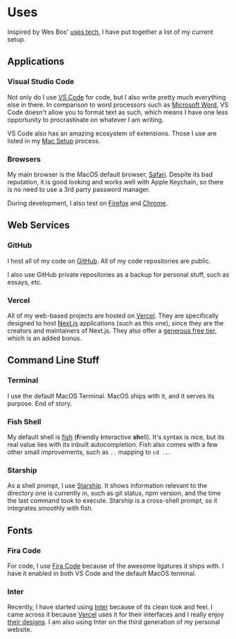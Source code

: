 # Uses

Inspired by Wes Bos' [uses.tech](https://uses.tech), I have put together a list of my current setup.

## Applications

### Visual Studio Code

Not only do I use [VS Code](https://code.visualstudio.com) for code, but I also write pretty much everything else in there. In comparison to word processors such as [Microsoft Word](https://products.office.com/en-us/word), VS Code doesn't allow you to format text as such, which means I have one less opportunity to procrastinate on whatever I am writing.

VS Code also has an amazing ecosystem of extensions. Those I use are listed in my [Mac Setup](/mac-setup) process.

### Browsers

My main browser is the MacOS default browser, [Safari](https://www.apple.com/safari/). Despite its bad reputation, it is good looking and works well with Apple Keychain, so there is no need to use a 3rd party password manager.

During development, I also test on [Firefox](https://www.mozilla.org/en-US/firefox/) and [Chrome](https://www.google.com/chrome/).

## Web Services

### GitHub

I host all of my code on [GitHub](https://github.com). All of my code repositories are public.

I also use GitHub private repositories as a backup for personal stuff, such as essays, etc.

### Vercel

All of my web-based projects are hosted on [Vercel](https://vercel.com). They are specifically designed to host [Next.js](https://nextjs.org) applications (such as this one), since they are the creators and maintainers of Next.js. They also offer a [generous free tier](https://vercel.com/pricing), which is an added bonus.

## Command Line Stuff

### Terminal

I use the default MacOS Terminal. MacOS ships with it, and it serves its purpose. End of story.

### Fish Shell

My default shell is [fish](https://fishshell.com) (**f**riendly **i**nteractive **sh**ell). It's syntax is nice, but its real value lies with its inbuilt autocompletion. Fish also comes with a few other small improvements, such as `..` mapping to `cd ..`.

### Starship

As a shell prompt, I use [Starship](https://starship.rs). It shows information relevant to the directory one is currently in, such as git status, npm version, and the time the last command took to execute. Starship is a cross-shell prompt, so it integrates smoothly with fish.

## Fonts

### Fira Code

For code, I use [Fira Code](https://github.com/tonsky/FiraCode) because of the awesome ligatures it ships with. I have it enabled in both VS Code and the default MacOS terminal.

### Inter

Recently, I have started using [Inter](https://rsms.me/inter/) because of its clean look and feel. I came across it because [Vercel](https://vercel.com) uses it for their interfaces and I really enjoy [their designs](https://vercel.com/design). I am also using Inter on the third generation of my personal website.
